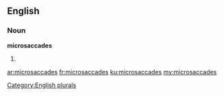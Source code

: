 ==English==

===Noun===
'''microsaccades'''

# {{plural of|[[microsaccade]]}}

[[Category:English plurals]]

[[ar:microsaccades]]
[[fr:microsaccades]]
[[ku:microsaccades]]
[[my:microsaccades]]